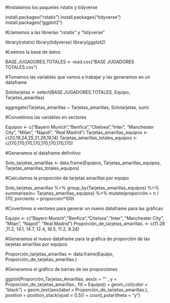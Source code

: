 #Instalamos los paquetes rstatix y tidyverse

install.packages("rstatix")
install.packages("tidyverse")
install.packages("ggplot2")

#Llamamos a las librerías "rstatix" y "tidyverse"

library(rstatix)
library(tidyverse)
library(ggplot2)

#Leemos la base de datos

BASE.JUGADORES.TOTALES <- read.csv("BASE JUGADORES TOTALES.csv")

#Tomamos las variables que vamos a trabajar y las generamos en un dataframe

Solotarjetas <- select(BASE.JUGADORES.TOTALES, Equipo, Tarjetas_amarillas)

aggregate(Tarjetas_amarillas ~ Tarjetas_amarillas, Solotarjetas, sum)

#Convetimos las variables en vectores

Equipos <- c("Bayern Munich","Benfica","Chelsea","Inter", "Manchester City", "Milan", "Napoli", "Real Madrid")
Tarjetas_amarillas_equipos <- c(20,19,24,25,21,28,19,14)
Tarjetas_amarillas_totales_equipos <- c(170,170,170,170,170,170,170,170)

#Generamos el dataframe definitivo

Solo_tarjetas_amarillas <- data.frame(Equipos, Tarjetas_amarillas_equipos, Tarjetas_amarillas_totales_equipos)

#Calculamos la proporción de tarjetas amarillas por equipo 

Solo_tarjetas_amarillas %>% 
  group_by(Tarjetas_amarillas_equipos) %>% 
  summarise(n= Tarjetas_amarillas_equipos) %>% 
  mutate(proporción = n / 170, porciento = proporción*100)

#Covertimos a vectores para generar un nuevo dataframe para las gráficas

Equipo <- c("Bayern Munich","Benfica","Chelsea","Inter", "Manchester City", "Milan", "Napoli", "Real Madrid")
Proporción_de_tarjetas_amarillas. <- c(11.28 ,11.2, 14.1, 14.7, 12.4, 16.5, 11.2, 8.24)

#Generamos el nuevo dataframe para la gráfica de proporción de las tarjetas amarillas por equipos

Proporción_tarjetas_amarillas <- data.frame(Equipo, Proporción_de_tarjetas_amarillas.)

#Generamos el gráfico de barras de las proporciones

ggplot(Proporción_Tarjetas_Amarillas, aes(x = "" , y = Proporción_de_tarjetas_amarillas., fill = Equipo)) +
  geom_col(color = "black") +
  geom_text(aes(label = Proporción_de_tarjetas_amarillas.),
            position = position_stack(vjust = 0.5)) +
  coord_polar(theta = "y") 
